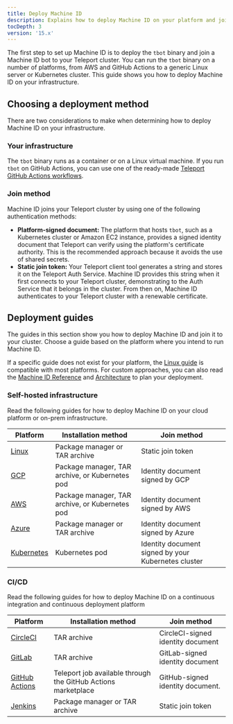 ```yaml
---
title: Deploy Machine ID
description: Explains how to deploy Machine ID on your platform and join it to your Teleport cluster.
tocDepth: 3
version: '15.x'
---
```


The first step to set up Machine ID is to deploy the `tbot` binary and join a
Machine ID bot to your Teleport cluster. You can run the `tbot` binary on a
number of platforms, from AWS and GitHub Actions to a generic Linux server or
Kubernetes cluster. This guide shows you how to deploy Machine ID on your
infrastructure.

## Choosing a deployment method

There are two considerations to make when determining how to deploy Machine ID on
your infrastructure.

### Your infrastructure

The `tbot` binary runs as a container or on a Linux virtual machine. If you run
`tbot` on GitHub Actions, you can use one of the ready-made [Teleport GitHub
Actions workflows](https://github.com/teleport-actions).

### Join method

Machine ID joins your Teleport cluster by using one of the following
authentication methods:

- **Platform-signed document:** The platform that hosts `tbot`, such as a
  Kubernetes cluster or Amazon EC2 instance, provides a signed identity document
  that Teleport can verify using the platform's certificate authority. This is
  the recommended approach because it avoids the use of shared secrets.
- **Static join token:** Your Teleport client tool generates a string and stores
  it on the Teleport Auth Service. Machine ID provides this string when it first
  connects to your Teleport cluster, demonstrating to the Auth Service that it
  belongs in the cluster. From then on, Machine ID authenticates to your
  Teleport cluster with a renewable certificate.

## Deployment guides

The guides in this section show you how to deploy Machine ID and join it
to your cluster. Choose a guide based on the platform where you intend to run
Machine ID.

If a specific guide does not exist for your platform, the [Linux
guide](/machine-id/deployment/linux) is compatible with most platforms. For
custom approaches, you can also read the [Machine ID Reference](/machine-id/reference)
and [Architecture](/machine-id/architecture) to plan your deployment.

### Self-hosted infrastructure

Read the following guides for how to deploy Machine ID on your cloud platform or
on-prem infrastructure.

| Platform                                        | Installation method                             | Join method                                         |
| ----------------------------------------------- | ----------------------------------------------- | --------------------------------------------------- |
| [Linux](/machine-id/deployment/linux)           | Package manager or TAR archive                  | Static join token                                   |
| [GCP](/machine-id/deployment/gcp)               | Package manager, TAR archive, or Kubernetes pod | Identity document signed by GCP                     |
| [AWS](/machine-id/deployment/aws)               | Package manager, TAR archive, or Kubernetes pod | Identity document signed by AWS                     |
| [Azure](/machine-id/deployment/azure)           | Package manager or TAR archive                  | Identity document signed by Azure                   |
| [Kubernetes](/machine-id/deployment/kubernetes) | Kubernetes pod                                  | Identity document signed by your Kubernetes cluster |

### CI/CD

Read the following guides for how to deploy Machine ID on a continuous
integration and continuous deployment platform

| Platform                                                | Installation method                                           | Join method                       |
| ------------------------------------------------------- | ------------------------------------------------------------- | --------------------------------- |
| [CircleCI](/machine-id/deployment/circleci)             | TAR archive                                                   | CircleCI-signed identity document |
| [GitLab](/machine-id/deployment/gitlab)                 | TAR archive                                                   | GitLab-signed identity document   |
| [GitHub Actions](/machine-id/deployment/github-actions) | Teleport job available through the GitHub Actions marketplace | GitHub-signed identity document.  |
| [Jenkins](/machine-id/deployment/jenkins)               | Package manager or TAR archive                                | Static join token                 |
